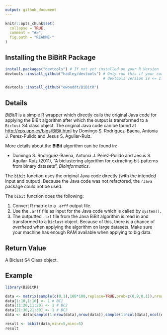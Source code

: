 ```yaml
---
output: github_document
---
```


<!-- README.md is generated from README.Rmd. Please edit that file -->

```r
knitr::opts_chunk$set(
  collapse = TRUE,
  comment = "#>",
  fig.path = "README-"
)
```


## Installing the BiBitR Package


```r
install.packages("devtools") # If not yet installed on your R Version
devtools::install_github("hadley/devtools") # Only run this if your currently installed 
                                            # devtools version is <= 1.12 (recursive dependencies bug)

devtools::install_github("ewouddt/BiBitR")
```

## Details

*BiBitR* is a simple R wrapper which directly calls the original Java code for applying the BiBit algorithm after which the output is transformed to a `Biclust` S4 class object.
The original Java code can be found at [http://eps.upo.es/bigs/BiBit.html](http://eps.upo.es/bigs/BiBit.html) by Domingo S. Rodriguez-Baena, Antonia J. Perez-Pulido and Jesus S. Aguilar-Ruiz.

More details about the **BiBit** algorithm can be found in:

* Domingo S. Rodriguez-Baena, Antonia J. Perez-Pulido and Jesus S. Aguilar-Ruiz (2011), "A biclustering algorithm for extracting bit-patterns from binary datasets", *Bioinformatics*.


The `bibit` function uses the original Java code directly (with the intended input and output). Because the Java code was not refactored, the `rJava` package could not be used.

The `bibit` function does the following:

1. Convert R matrix to a `.arff` output file.
2. Use the `.arff` file as input for the Java code which is called by `system()`.
3. The outputted `.txt` file from the Java BiBit algorithm is read in and transformed to a `Biclust` object.
Because of this, there is a chance of *overhead* when applying the algorithm on large datasets. Make sure your machine has enough RAM available when applying to big data.


## Return Value

A Biclust S4 Class object.

## Example

```r
library(BiBitR)

data <- matrix(sample(c(0,1),100*100,replace=TRUE,prob=c(0.9,0.1)),nrow=100,ncol=100)
data[1:10,1:10] <- 1 # BC1
data[11:20,11:20] <- 1 # BC2
data[21:30,21:30] <- 1 # BC3
data <- data[sample(1:nrow(data),nrow(data)),sample(1:ncol(data),ncol(data))]

result <- bibit(data,minr=5,minc=5)
result
```

